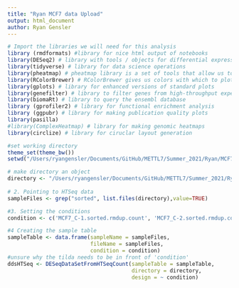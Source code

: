```yaml
---
title: "Ryan MCF7 data Upload"
output: html_document
author: Ryan Gensler
---
```


```r

# Import the libraries we will need for this analysis
library (rmdformats) #library for nice html output of notebooks
library(DESeq2) # library with tools / objects for differential expression analysis
library(tidyverse) # library for data science operations
library(pheatmap) # pheatmap library is a set of tools that allow us to visualize the data
library(RColorBrewer) # RColorBrewer gives us colors with which to plot things
library(gplots) # library for enhanced versions of standard plots
library(genefilter) # library to filter genes from high-throughput experiments
library(biomaRt) # library to query the ensembl database
library (gprofiler2) # library for functional enrichment analysis
library (ggpubr) # library for making publication quality plots
library(pasilla)
#library(ComplexHeatmap) # library for making genomic heatmaps
library(circlize) # library for ciruclar layout generation

#set working directory
theme_set(theme_bw())
setwd("/Users/ryangensler/Documents/GitHub/METTL7/Summer_2021/Ryan/MCF7")

# make directory an object
directory <- "/Users/ryangensler/Documents/GitHub/METTL7/Summer_2021/Ryan/MCF7"
  
# 2. Pointing to HTSeq data
sampleFiles <- grep("sorted", list.files(directory),value=TRUE)

#3. Setting the conditions
condition <- c('MCF7_C-1.sorted.rmdup.count', 'MCF7_C-2.sorted.rmdup.count', 'MCF7_C-3.sorted.rmdup.count','MCF7_M300_1.sorted.rmdup.count', 'MCF7_M300_2.sorted.rmdup.count', 'MCF7_M300_3.sorted.rmdup.count')

#4 Creating the sample table 
sampleTable <- data.frame(sampleName = sampleFiles,
                          fileName = sampleFiles,
                          condition = condition)
#unsure why the tilda needs to be in front of 'condition'
ddsHTSeq <- DESeqDataSetFromHTSeqCount(sampleTable = sampleTable,
                                       directory = directory,
                                       design = ~ condition)


```

